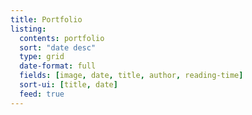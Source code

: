 ```yaml
---
title: Portfolio
listing: 
  contents: portfolio
  sort: "date desc"
  type: grid
  date-format: full
  fields: [image, date, title, author, reading-time]
  sort-ui: [title, date]
  feed: true
---  
```


<script async src="https://pagead2.googlesyndication.com/pagead/js/adsbygoogle.js?client=ca-pub-6878992848042528"
     crossorigin="anonymous"></script>

